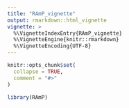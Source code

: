 ```yaml
---
title: "RAmP_vignette"
output: rmarkdown::html_vignette
vignette: >
  %\VignetteIndexEntry{RAmP_vignette}
  %\VignetteEngine{knitr::rmarkdown}
  %\VignetteEncoding{UTF-8}
---
```


```r
knitr::opts_chunk$set(
  collapse = TRUE,
  comment = "#>"
)
```

```r
library(RAmP)
```
